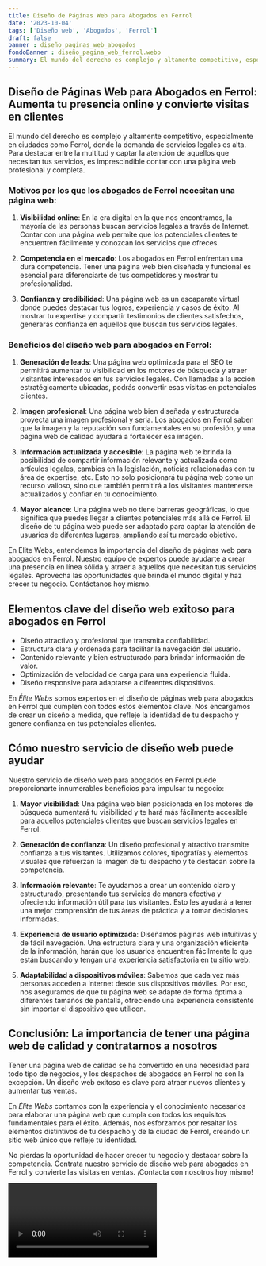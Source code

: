 ```yaml
---
title: Diseño de Páginas Web para Abogados en Ferrol
date: '2023-10-04'
tags: ['Diseño web', 'Abogados', 'Ferrol']
draft: false
banner : diseño_paginas_web_abogados
fondoBanner : diseño_pagina_web_ferrol.webp
summary: El mundo del derecho es complejo y altamente competitivo, especialmente en ciudades como Ferrol, donde la demanda de servicios legales es alta. Para destacar entre la multitud y captar la atención de aquellos que necesitan tus servicios, es imprescindible contar con una página web profesional y completa.
---
```


## Diseño de Páginas Web para Abogados en Ferrol: Aumenta tu presencia online y convierte visitas en clientes

El mundo del derecho es complejo y altamente competitivo, especialmente en ciudades como Ferrol, donde la demanda de servicios legales es alta. Para destacar entre la multitud y captar la atención de aquellos que necesitan tus servicios, es imprescindible contar con una página web profesional y completa.

### Motivos por los que los abogados de Ferrol necesitan una página web:

1. **Visibilidad online**: En la era digital en la que nos encontramos, la mayoría de las personas buscan servicios legales a través de Internet. Contar con una página web permite que los potenciales clientes te encuentren fácilmente y conozcan los servicios que ofreces.

2. **Competencia en el mercado**: Los abogados en Ferrol enfrentan una dura competencia. Tener una página web bien diseñada y funcional es esencial para diferenciarte de tus competidores y mostrar tu profesionalidad.

3. **Confianza y credibilidad**: Una página web es un escaparate virtual donde puedes destacar tus logros, experiencia y casos de éxito. Al mostrar tu expertise y compartir testimonios de clientes satisfechos, generarás confianza en aquellos que buscan tus servicios legales.

### Beneficios del diseño web para abogados en Ferrol:

1. **Generación de leads**: Una página web optimizada para el SEO te permitirá aumentar tu visibilidad en los motores de búsqueda y atraer visitantes interesados en tus servicios legales. Con llamadas a la acción estratégicamente ubicadas, podrás convertir esas visitas en potenciales clientes.

2. **Imagen profesional**: Una página web bien diseñada y estructurada proyecta una imagen profesional y seria. Los abogados en Ferrol saben que la imagen y la reputación son fundamentales en su profesión, y una página web de calidad ayudará a fortalecer esa imagen.

3. **Información actualizada y accesible**: La página web te brinda la posibilidad de compartir información relevante y actualizada como artículos legales, cambios en la legislación, noticias relacionadas con tu área de expertise, etc. Esto no solo posicionará tu página web como un recurso valioso, sino que también permitirá a los visitantes mantenerse actualizados y confiar en tu conocimiento.

4. **Mayor alcance**: Una página web no tiene barreras geográficas, lo que significa que puedes llegar a clientes potenciales más allá de Ferrol. El diseño de tu página web puede ser adaptado para captar la atención de usuarios de diferentes lugares, ampliando así tu mercado objetivo.

En Elite Webs, entendemos la importancia del diseño de páginas web para abogados en Ferrol. Nuestro equipo de expertos puede ayudarte a crear una presencia en línea sólida y atraer a aquellos que necesitan tus servicios legales. Aprovecha las oportunidades que brinda el mundo digital y haz crecer tu negocio. Contáctanos hoy mismo.

<GifSeo />

<Cta />

## Elementos clave del diseño web exitoso para abogados en Ferrol

- Diseño atractivo y profesional que transmita confiabilidad.
- Estructura clara y ordenada para facilitar la navegación del usuario.
- Contenido relevante y bien estructurado para brindar información de valor.
- Optimización de velocidad de carga para una experiencia fluida.
- Diseño responsive para adaptarse a diferentes dispositivos.

En *Élite Webs* somos expertos en el diseño de páginas web para abogados en Ferrol que cumplen con todos estos elementos clave. Nos encargamos de crear un diseño a medida, que refleje la identidad de tu despacho y genere confianza en tus potenciales clientes.

## Cómo nuestro servicio de diseño web puede ayudar

Nuestro servicio de diseño web para abogados en Ferrol puede proporcionarte innumerables beneficios para impulsar tu negocio:

1. **Mayor visibilidad**: Una página web bien posicionada en los motores de búsqueda aumentará tu visibilidad y te hará más fácilmente accesible para aquellos potenciales clientes que buscan servicios legales en Ferrol.

2. **Generación de confianza**: Un diseño profesional y atractivo transmite confianza a tus visitantes. Utilizamos colores, tipografías y elementos visuales que refuerzan la imagen de tu despacho y te destacan sobre la competencia.

3. **Información relevante**: Te ayudamos a crear un contenido claro y estructurado, presentando tus servicios de manera efectiva y ofreciendo información útil para tus visitantes. Esto les ayudará a tener una mejor comprensión de tus áreas de práctica y a tomar decisiones informadas.

4. **Experiencia de usuario optimizada**: Diseñamos páginas web intuitivas y de fácil navegación. Una estructura clara y una organización eficiente de la información, harán que los usuarios encuentren fácilmente lo que están buscando y tengan una experiencia satisfactoria en tu sitio web.

5. **Adaptabilidad a dispositivos móviles**: Sabemos que cada vez más personas acceden a internet desde sus dispositivos móviles. Por eso, nos aseguramos de que tu página web se adapte de forma óptima a diferentes tamaños de pantalla, ofreciendo una experiencia consistente sin importar el dispositivo que utilicen.

## Conclusión: La importancia de tener una página web de calidad y contratarnos a nosotros

Tener una página web de calidad se ha convertido en una necesidad para todo tipo de negocios, y los despachos de abogados en Ferrol no son la excepción. Un diseño web exitoso es clave para atraer nuevos clientes y aumentar tus ventas.

En *Élite Webs* contamos con la experiencia y el conocimiento necesarios para elaborar una página web que cumpla con todos los requisitos fundamentales para el éxito. Además, nos esforzamos por resaltar los elementos distintivos de tu despacho y de la ciudad de Ferrol, creando un sitio web único que refleje tu identidad.

No pierdas la oportunidad de hacer crecer tu negocio y destacar sobre la competencia. Contrata nuestro servicio de diseño web para abogados en Ferrol y convierte las visitas en ventas. ¡Contacta con nosotros hoy mismo!

<Video />

<CtaBot job='Abogados' city='Ferrol'/>

<Gmaps query='Ferrol+españa+maps' />